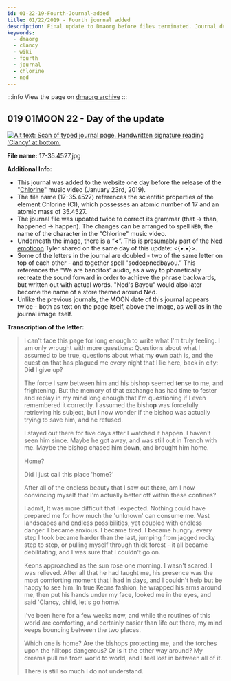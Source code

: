 ```yaml
---
id: 01-22-19-Fourth-Journal-added
title: 01/22/2019 - Fourth journal added
description: Final update to Dmaorg before files terminated. Journal describing Clancy's feelings after returning to Dema.
keywords:
  - dmaorg
  - clancy
  - wiki
  - fourth
  - journal
  - chlorine
  - ned
---
```


:::info
View the page on [dmaorg archive](https://www.dmaorg.site/012219/found/15398642_14/clancy.html)
:::

## 019 01MOON 22 - Day of the update

[![Alt text: Scan of typed journal page. Handwritten signature reading 'Clancy' at bottom.](./assets/17-35.4527.jpg)](./assets/17-35.4527.jpg)

**File name:**  17-35.4527.jpg

**Additional Info:**

- This journal was added to the website one day before the release of the "[Chlorine](https://www.youtube.com/watch?v=eJnQBXmZ7Ek)" music video (January 23rd, 2019).
- The file name (17-35.4527) references the scientific properties of the element Chlorine (Cl), which possesses an atomic number of 17 and an atomic mass of 35.4527.
- The journal file was updated twice to correct its grammar (that -> than, happened -> happen). The changes can be arranged to spell `NED`, the name of the character in the "Chlorine" music video.
- Underneath the image, there is a “**<**”. This is presumably part of the [Ned emoticon](https://twitter.com/tylerrjoseph/status/1087818031861039109) Tyler shared on the same day of this update: <{•.•}>.
- Some of the letters in the journal are doubled - two of the same letter on top of each other - and together spell "sodeepnedbayou.” This references the “We are banditos” audio, as a way to phonetically recreate the sound forward in order to achieve the phrase backwards, but written out with actual words. "Ned's Bayou" would also later become the name of a store themed around Ned.
- Unlike the previous journals, the MOON date of this journal appears twice - both as text on the page itself, above the image, as well as in the journal image itself.

**Transcription of the letter:**
> I can't face this page for long enough to write what I'm truly feeling. I am only wrought with more que<b>s</b>tions: Questions about what I assumed to be true, questions about what my <b>o</b>wn path is, and the question that has plagued me every night that I lie here, back in city: Di<b>d</b> I give up?
>
> The force I saw between him and his bishop seemed t<b>e</b>nse to me, and frightening. But the memory of that exchange has had time to fester and replay in my mind long enough that I'm qu<b>e</b>stioning if I even remembered it correctly. I assumed the bisho<b>p</b> was forcefully retrieving his subject, but I now wonder if the bishop was actually trying to save him, and he refused.
>
> I stayed out there for five days after I watched it happen. I haven't seen him since. Maybe he got away, and was still out in Trench with me. Maybe the bishop chased him dow<b>n</b>, and brought him home.
>
> Home?
>
> Did I just call this place 'home?'
>
> After all of the endless beauty that I saw out th<b>e</b>re, am I now convincing myself that I'm actually better off within these confines?
>
> I admit, It was more difficult that I expecte<b>d</b>. Nothing could have prepared me for how much the 'unknown' can consume me. Vast landscapes and endless possibilities, yet coupled with endless danger. I became anxious. I became tired. I <b>b</b>ecame hungry. every step I took became harder than the last, jumping from jagged rocky step to step, or pulling myself through thick forest - it all became debilitating, and I was sure that I couldn't go on.
>
> Keons approached <b>a</b>s the sun rose one morning. I wasn't scared. I was relieved. After all that he had taught me, his presence was the most comforting moment that I had in da<b>y</b>s, and I couldn't help but be happy to see him. In true Keons fashion, he wrapped his arms around me, then put his hands under my face, looked me in the eyes, and said 'Clancy, child, let's go home.'
>
> I've been here for a few weeks n<b>o</b>w, and while the routines of this world are comforting, and certainly easier than life out there, my mind keeps bouncing between the two places.
>
> Which one is home? Are the bishops protecting me, and the torches <b>u</b>pon the hilltops dangerous? Or is it the other way around? My dreams pull me from world to world, and I feel lost in between all of it.
>
> There is still so much I do not understand.
